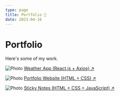 ```yaml
---
type: page
title: Portfolio 💼
date: 2023-04-16
---
```


# Portfolio

Here's some of my work.


<Image
  src="/images/captura_1.png"
  alt="Photo"
  width={1125}
  height={750}
  priority
  className="next-image"
/>
[Weather App (React.js + Axios) ↗ ](https://freitasgilberto.github.io/weather-app/)

<Image
  src="/images/captura_3.png"
  alt="Photo"
  width={1125}
  height={750}
  priority
  className="next-image"
/>
[Portfolio Website (HTML + CSS) ↗ ](https://freitasgilberto.github.io/)

<Image
  src="/images/captura_2.png"
  alt="Photo"
  width={1125}
  height={750}
  priority
  className="next-image"
/>
[Sticky Notes (HTML + CSS + JavaScript) ↗ ](https://freitasgilberto.github.io/sticky-notes/)
